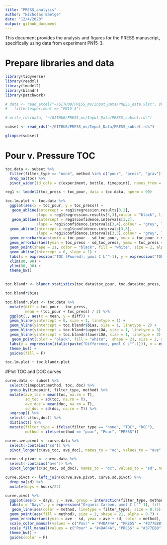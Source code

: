 ```yaml
---
title: "PRESS_analysis"
author: "Nicholas Baetge"
date: "12/4/2020"
output: github_document
---
```


This document provides the analysis and figures for the PRESS manuscript, specifically using data from experiment PN15-3.

# Prepare libraries and data

```r
library(tidyverse)
library(readxl)
library(lmodel2)
library(blandr)
library(patchwork)
```

```r
# data <- read_excel("~/GITHUB/PRESS_ms/Input_Data/PRESS_data.xlsx", sheet = "data") %>% 
#   filter(experiment == "PN15-3")

# write_rds(data, "~/GITHUB/PRESS_ms/Input_Data/PRESS_subset.rds")

subset <- read_rds("~/GITHUB/PRESS_ms/Input_Data/PRESS_subset.rds")

glimpse(subset)
```
# Pour v. Pressure TOC

```r
toc.data <- subset %>% 
  filter(filter_type == "none", method %in% c("pour", "press", "grav")) %>% 
  drop_na(toc) %>% 
  pivot_wider(id_cols = c(experiment, bottle, timepoint), names_from = method, values_from = c(toc, sd_toc))
```

```r
reg1 <- lmodel2(toc_press ~ toc_pour, data = toc.data, nperm = 99)
```

```r
toc.lm.plot <- toc.data %>% 
  ggplot(aes(x = toc_pour, y = toc_press)) + 
   geom_abline(intercept = reg1$regression.results[3,2],
              slope = reg1$regression.results[3,3],colour = "black", linetype = 2, size = 1) +
   geom_abline(intercept = reg1$confidence.intervals[3,2],
              slope = reg1$confidence.intervals[3,4],colour = "grey", linetype = 3, size = 1) +
  geom_abline(intercept = reg1$confidence.intervals[3,3],
              slope = reg1$confidence.intervals[3,5],colour = "grey", linetype = 3, size = 1) +
  geom_errorbarh(aes(xmin = toc_pour - sd_toc_pour, xmax = toc_pour + sd_toc_pour), height = 0.5) +
  geom_errorbar(aes(ymin = toc_press - sd_toc_press, ymax = toc_press + sd_toc_press), width = 0.5) +
  geom_point(shape = 21, color = "black", fill = "white", size = 2, alpha = 0.8) +
  geom_abline(intercept = 0, slope = 1) +
  labs(x = expression("TOC (Poured), µmol C L"^-1), y = expression("TOC (PRESS), µmol C L"^-1)) +
  xlim(80, 90) +
  ylim(80, 90) +
  theme_bw()
  
```

```r
toc.blandr <- blandr.statistics(toc.data$toc_pour, toc.data$toc_press, sig.level = 0.95)

toc.blandr$bias
```
```r
toc.blandr.plot <- toc.data %>% 
  mutate(diff = toc_pour - toc_press,
         mean = (toc_pour + toc_press) / 2) %>% 
  ggplot(., aes(x = mean, y = diff)) +
  geom_hline(yintercept = 0, size = 1, linetype = 1) +
  geom_hline(yintercept = toc.blandr$bias, size = 1, linetype = 2) +
  geom_hline(yintercept = toc.blandr$upperLOA, size = 1, linetype = 3) +
  geom_hline(yintercept = toc.blandr$lowerLOA, size = 1, linetype = 3) +
   geom_point(color = "black", fill = "white",  shape = 21, size = 2, alpha = 0.8) +
  labs(y = expression(italic(paste("Difference, µmol C L"^-1))), x = expression(italic(paste("Mean, µmol C L"^-1)))) +
  theme_bw() +
  guides(fill = F)
```

```r
toc.lm.plot + toc.blandr.plot
```

#Plot TOC and DOC curves

```r
curve.data <- subset %>%
  select(timepoint:method, toc, doc) %>% 
  group_by(timepoint, filter_type, method) %>%
  mutate(ave_toc = mean(toc, na.rm = T),
         sd_toc = sd(toc, na.rm = T),
         ave_doc = mean(doc, na.rm = T),
         sd_doc = sd(doc, na.rm = T)) %>% 
  ungroup() %>% 
  select(-c(toc,doc)) %>% 
  distinct() %>% 
  mutate(filter_type = ifelse(filter_type == "none", "TOC", "DOC"),
         method = ifelse(method == "pour", "Pour", "PRESS"))

curve.ave.pivot <- curve.data %>% 
  select(-contains("sd")) %>% 
  pivot_longer(c(ave_toc, ave_doc), names_to = "oc", values_to = "ave", names_prefix = "ave_")

curve.sd.pivot <- curve.data %>% 
  select(-contains("ave")) %>% 
  pivot_longer(c(sd_toc, sd_doc), names_to = "oc", values_to = "sd", names_prefix = "sd_")

curve.pivot <- left_join(curve.ave.pivot, curve.sd.pivot) %>% 
  drop_na(sd) %>% 
  mutate(days = hours/24)

```

```r
curve.pivot %>% 
  ggplot(aes(x = days, y = ave, group = interaction(filter_type, method))) +
  labs(x = "Days", y = expression("Organic Carbon, µmol C L"^-1), fill = "Method", linetype = "Sample Type") +
   geom_line(aes(color = method, linetype = filter_type), size = 0.75) + 
  geom_point(aes(fill = method), size = 2, shape = 21, alpha = 0.7) +
  geom_errorbar(aes(ymin = ave - sd, ymax = ave + sd, color = method), width = 0.1) +
  scale_color_manual(values = c("Pour" = "#4DAF4A", "PRESS" = "#377EB8")) +
  scale_fill_manual(values = c("Pour" = "#4DAF4A", "PRESS" = "#377EB8")) +
  theme_bw() +
  guides(color = F)
```


